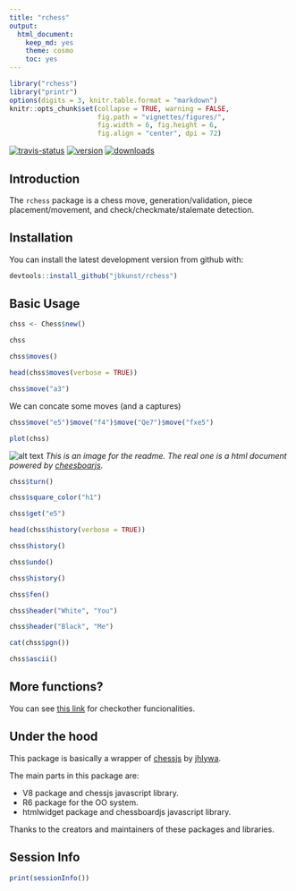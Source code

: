 ```yaml
---
title: "rchess"
output:
  html_document:
    keep_md: yes
    theme: cosmo
    toc: yes
---
```

<!-- README.md is generated from README.Rmd -->

```r
library("rchess")
library("printr")
options(digits = 3, knitr.table.format = "markdown")
knitr::opts_chunk$set(collapse = TRUE, warning = FALSE,
                      fig.path = "vignettes/figures/",
                      fig.width = 6, fig.height = 6,
                      fig.align = "center", dpi = 72)
```

[![travis-status](https://api.travis-ci.org/jbkunst/rchess.svg)](https://travis-ci.org/jbkunst/rchess)
[![version](http://www.r-pkg.org/badges/version/rchess)](http://www.r-pkg.org/pkg/rchess)
[![downloads](http://cranlogs.r-pkg.org/badges/rchess)](http://www.r-pkg.org/pkg/rchess)

## Introduction

The `rchess` package is a chess move, generation/validation, piece placement/movement, and check/checkmate/stalemate detection.
 

## Installation

You can install the latest development version from github with:

```r
devtools::install_github("jbkunst/rchess")
```

## Basic Usage

```r
chss <- Chess$new()

chss

chss$moves()

head(chss$moves(verbose = TRUE))

chss$move("a3")

```


We can concate some moves (and a captures)

```r
chss$move("e5")$move("f4")$move("Qe7")$move("fxe5")
```


```r
plot(chss)
```

![alt text](inst/extimg/plot_chssbrdjs.png)
*This is an image for the readme. The real one is a html document powered by [cheesboarjs](http://chessboardjs.com/).*

```r

chss$turn()

chss$square_color("h1")

chss$get("e5")

head(chss$history(verbose = TRUE))

chss$history()

chss$undo()

chss$history()

chss$fen()

chss$header("White", "You")

chss$header("Black", "Me")

cat(chss$pgn())

chss$ascii()
```

## More functions?

You can see [this link](https://rawgit.com/jbkunst/rchess/master/dontrun/test.html) for checkother funcionalities.

## Under the hood

This package is basically a wrapper of [chessjs](https://github.com/jhlywa/chess.js) by [jhlywa](https://github.com/jhlywa).

The main parts in this package are:

- V8 package and chessjs javascript library.
- R6 package for the OO system.
- htmlwidget package and chessboardjs javascript library.

Thanks to the creators and maintainers of these packages and libraries.


## Session Info

```r
print(sessionInfo())
```
